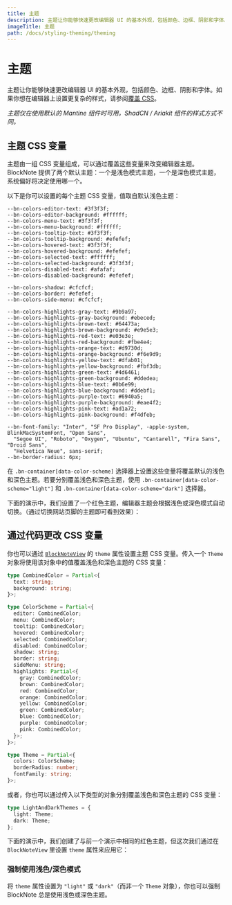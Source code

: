 ```yaml
---
title: 主题
description: 主题让你能够快速更改编辑器 UI 的基本外观，包括颜色、边框、阴影和字体。
imageTitle: 主题
path: /docs/styling-theming/theming
---
```



# 主题

主题让你能够快速更改编辑器 UI 的基本外观，包括颜色、边框、阴影和字体。如果你想在编辑器上设置更复杂的样式，请参阅[覆盖 CSS](/docs/styling-theming/overriding-css)。

_主题仅在使用默认的 Mantine 组件时可用。ShadCN / Ariakit 组件的样式方式不同。_

## 主题 CSS 变量

主题由一组 CSS 变量组成，可以通过覆盖这些变量来改变编辑器主题。BlockNote 提供了两个默认主题：一个是浅色模式主题，一个是深色模式主题，系统偏好将决定使用哪一个。

以下是你可以设置的每个主题 CSS 变量，值取自默认浅色主题：

```
--bn-colors-editor-text: #3f3f3f;
--bn-colors-editor-background: #ffffff;
--bn-colors-menu-text: #3f3f3f;
--bn-colors-menu-background: #ffffff;
--bn-colors-tooltip-text: #3f3f3f;
--bn-colors-tooltip-background: #efefef;
--bn-colors-hovered-text: #3f3f3f;
--bn-colors-hovered-background: #efefef;
--bn-colors-selected-text: #ffffff;
--bn-colors-selected-background: #3f3f3f;
--bn-colors-disabled-text: #afafaf;
--bn-colors-disabled-background: #efefef;

--bn-colors-shadow: #cfcfcf;
--bn-colors-border: #efefef;
--bn-colors-side-menu: #cfcfcf;

--bn-colors-highlights-gray-text: #9b9a97;
--bn-colors-highlights-gray-background: #ebeced;
--bn-colors-highlights-brown-text: #64473a;
--bn-colors-highlights-brown-background: #e9e5e3;
--bn-colors-highlights-red-text: #e03e3e;
--bn-colors-highlights-red-background: #fbe4e4;
--bn-colors-highlights-orange-text: #d9730d;
--bn-colors-highlights-orange-background: #f6e9d9;
--bn-colors-highlights-yellow-text: #dfab01;
--bn-colors-highlights-yellow-background: #fbf3db;
--bn-colors-highlights-green-text: #4d6461;
--bn-colors-highlights-green-background: #ddedea;
--bn-colors-highlights-blue-text: #0b6e99;
--bn-colors-highlights-blue-background: #ddebf1;
--bn-colors-highlights-purple-text: #6940a5;
--bn-colors-highlights-purple-background: #eae4f2;
--bn-colors-highlights-pink-text: #ad1a72;
--bn-colors-highlights-pink-background: #f4dfeb;

--bn-font-family: "Inter", "SF Pro Display", -apple-system, BlinkMacSystemFont, "Open Sans",
  "Segoe UI", "Roboto", "Oxygen", "Ubuntu", "Cantarell", "Fira Sans", "Droid Sans",
  "Helvetica Neue", sans-serif;
--bn-border-radius: 6px;
```

在 `.bn-container[data-color-scheme]` 选择器上设置这些变量将覆盖默认的浅色和深色主题。若要分别覆盖浅色和深色主题，使用 `.bn-container[data-color-scheme="light"]` 和 `.bn-container[data-color-scheme="dark"]` 选择器。

下面的演示中，我们设置了一个红色主题，编辑器主题会根据浅色或深色模式自动切换。（通过切换网站页脚的主题即可看到效果）：

<Example name="theming/theming-css-variables" />

## 通过代码更改 CSS 变量

你也可以通过 [`BlockNoteView`](/docs/editor-basics/setup#rendering-the-editor-with-blocknoteview) 的 `theme` 属性设置主题 CSS 变量。传入一个 `Theme` 对象将使用该对象中的值覆盖浅色和深色主题的 CSS 变量：

```ts
type CombinedColor = Partial<{
  text: string;
  background: string;
}>;

type ColorScheme = Partial<{
  editor: CombinedColor;
  menu: CombinedColor;
  tooltip: CombinedColor;
  hovered: CombinedColor;
  selected: CombinedColor;
  disabled: CombinedColor;
  shadow: string;
  border: string;
  sideMenu: string;
  highlights: Partial<{
    gray: CombinedColor;
    brown: CombinedColor;
    red: CombinedColor;
    orange: CombinedColor;
    yellow: CombinedColor;
    green: CombinedColor;
    blue: CombinedColor;
    purple: CombinedColor;
    pink: CombinedColor;
  }>;
}>;

type Theme = Partial<{
  colors: ColorScheme;
  borderRadius: number;
  fontFamily: string;
}>;
```

或者，你也可以通过传入以下类型的对象分别覆盖浅色和深色主题的 CSS 变量：

```ts
type LightAndDarkThemes = {
  light: Theme;
  dark: Theme;
};
```

下面的演示中，我们创建了与前一个演示中相同的红色主题，但这次我们通过在 `BlockNoteView` 里设置 `theme` 属性来应用它：

<Example name="theming/theming-css-variables-code" />

### 强制使用浅色/深色模式

将 `theme` 属性设置为 `"light"` 或 `"dark"`（而非一个 `Theme` 对象），你也可以强制 BlockNote 总是使用浅色或深色主题。